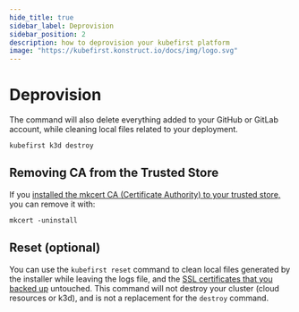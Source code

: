 ```yaml
---
hide_title: true
sidebar_label: Deprovision
sidebar_position: 2
description: how to deprovision your kubefirst platform
image: "https://kubefirst.konstruct.io/docs/img/logo.svg"
---
```


# Deprovision

The command will also delete everything added to your GitHub or GitLab account, while cleaning local files related to your deployment.

```shell
kubefirst k3d destroy
```

## Removing CA from the Trusted Store

If you [installed the mkcert CA (Certificate Authority) to your trusted store,](../k3d/quick-start/install.mdx#install-the-ca-certificate-authority-of-mkcert-in-your-trusted-store) you can remove it with:

```shell
mkcert -uninstall
```

## Reset (optional)

You can use the `kubefirst reset` command to clean local files generated by the installer while leaving the logs file, and the [SSL certificates that you backed up](../aws/advanced/certificates.mdx) untouched. This command will not destroy your cluster (cloud resources or k3d), and is not a replacement for the `destroy` command.
